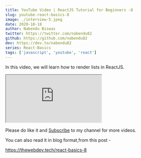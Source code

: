 ```yaml
---
title: YouTube Video | ReactJS Tutorial for Beginners -8
slug: youtube-react-basics-8
image: ./interview-5.jpeg
date: 2020-10-18
author: Nabendu Biswas
twitter: https://twitter.com/nabendu82
github: https://github.com/nabendu82
dev: https://dev.to/nabendu82
series: React-Basics
tags: ['javascript', 'youtube', 'react']
---
```


In this video, we will learn how to render lists in ReactJS.

<div className={styles.resp__container}>

<iframe className={styles.resp__iframe} src="https://www.youtube.com/embed/IKMfqdBpnuI" gesture="media"  allow="encrypted-media" allowfullscreen></iframe>

</div>

Please do like it and [Subscribe](https://www.youtube.com/channel/UCRf7mazcufqZxd2pR3oQJuQ?sub_confirmation=1) to my channel for more videos.

You can also read it in blog format,from this post -

https://thewebdev.tech/react-basics-8


